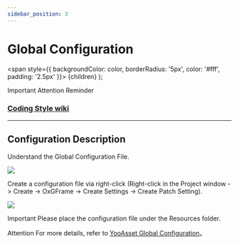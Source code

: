 ```yaml
---
sidebar_position: 3
---
```


# Global Configuration

  <span
    style={{
      backgroundColor: color,
      borderRadius: '5px',
      color: '#fff',
      padding: '2.5px'
    }}>
    {children}
  </span>
);

<Highlight color="#ff2f00">Important</Highlight> <Highlight color="#0373fc">Attention</Highlight> <Highlight color="#00d679">Reminder</Highlight>

### [Coding Style wiki](https://github.com/michael811125/OxGFrame/wiki/Coding-Style)

---

## Configuration Description

Understand the Global Configuration File.

![](/img/assetloader/img_1.png)

Create a configuration file via right-click (Right-click in the Project window -> Create -> OxGFrame -> Create Settings -> Create Patch Setting).

![](/img/assetloader/img_2.png)

<Highlight color="#ff2f00">Important</Highlight> Please place the configuration file under the Resources folder.

<Highlight color="#0373fc">Attention</Highlight> For more details, refer to [YooAsset Global Configuration](https://www.yooasset.com/docs/guide-editor/GlobalSettings)。